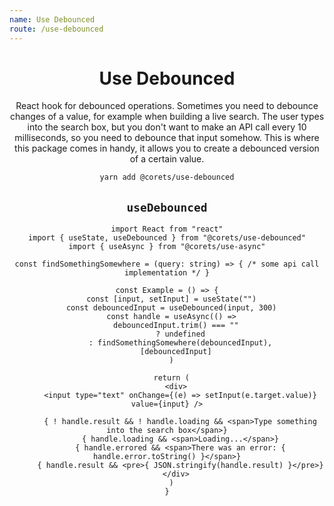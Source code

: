 ```yaml
---
name: Use Debounced
route: /use-debounced
---
```



<Header repository="use-debounced" />

# Use Debounced

React hook for debounced operations. Sometimes you need to debounce changes of a value, for example when building a live search. The user types into the search box, but you don't want to make an API call every 10 milliseconds, so you need to debounce that input somehow. This is where this package comes in handy, it allows you to create a debounced version of a certain value.

```bash
yarn add @corets/use-debounced
```

## `useDebounced`

```tsx
import React from "react"
import { useState, useDebounced } from "@corets/use-debounced"
import { useAsync } from "@corets/use-async"

const findSomethingSomewhere = (query: string) => { /* some api call implementation */ }

const Example = () => {
  const [input, setInput] = useState("")
  const debouncedInput = useDebounced(input, 300)
  const handle = useAsync(() =>
    debouncedInput.trim() === ""
      ? undefined
      : findSomethingSomewhere(debouncedInput),
    [debouncedInput]
  )

  return (
    <div>
      <input type="text" onChange={(e) => setInput(e.target.value)} value={input} />

      { ! handle.result && ! handle.loading && <span>Type something into the search box</span>}
      { handle.loading && <span>Loading...</span>}
      { handle.errored && <span>There was an error: { handle.error.toString() }</span>}
      { handle.result && <pre>{ JSON.stringify(handle.result) }</pre>}
    </div>
  )
}
```
